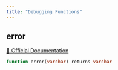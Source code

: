 ```yaml
---
title: "Debugging Functions"
---
```


## error
[🔗 Official Documentation](#https://cloud.google.com/bigquery/docs/reference/standard-sql/debugging_functions#error)

```sql
function error(varchar) returns varchar
```



